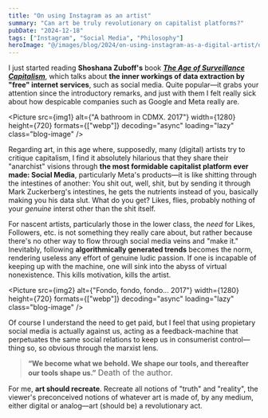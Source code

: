 ```yaml
---
title: "On using Instagram as an artist"
summary: "Can art be truly revolutionary on capitalist platforms?"
pubDate: "2024-12-18"
tags: ["Instagram", "Social Media", "Philosophy"]
heroImage: "@/images/blog/2024/on-using-instagram-as-a-digital-artist/on-using-instagram-as-an-artist-img-1.jpg"
---
```




I just started reading **Shoshana Zuboff's** book [**_The Age of Surveillance Capitalism_**](https://animanoir.notion.site/The-Age-of-Surveillance-Capitalism-16030b8705b38039a1b2f12de720fde7?pvs=74), which talks about **the inner workings of data extraction by "free" internet services**, such as social media. Quite popular—it grabs your attention since the introductory remarks, and just with them I felt really sick about how despicable companies such as Google and Meta really are.

<Picture
  src={img1}
  alt={"A bathroom in CDMX. 2017"}
  width={1280}
  height={720}
  formats={["webp"]}
  decoding="async"
  loading="lazy"
  class="blog-image"
/>

Regarding art, in this age where, supposedly, many (digital) artists try to critique capitalism, I find it absolutely hilarious that they share their "anarchist" visions through **the most formidable capitalist platform ever made: Social Media**, particularly Meta's products—it is like shitting through the intestines of another: You shit out, well, shit, but by sending it through Mark Zuckerberg's intestines, he gets the nutrients instead of you, basically making you his data slut. What do you get? Likes, flies, probably nothing of your _genuine_ interst other than the shit itself.



For nascent artists, particularly those in the lower class, the _need_ for Likes, Followers, etc. is not something they really care about, but rather because there's no other way to flow through social media veins and "make it." Inevitably, following **algorithmically generated trends** becomes the norm, rendering useless any effort of genuine ludic passion. If one is incapable of keeping up with the machine, one will sink into the abyss of virtual nonexistence. This kills motivation, kills the artist.

<Picture
  src={img2}
  alt={"Fondo, fondo, fondo... 2017"}
  width={1280}
  height={720}
  formats={["webp"]}
  decoding="async"
  loading="lazy"
  class="blog-image"
/>

Of course I understand the need to get paid, but I feel that using propietary social media is actually against us, acting as a feedback-machine that perpetuates the same social relations to keep us in consumerist control—thing so, so obvious through the marxist lens.

> **“We become what we behold. We shape our tools, and thereafter our tools shape us.”** <span style="font-size: 1rem">Death of the author.</span>

For me, **art should recreate**. Recreate all notions of "truth" and "reality", the viewer's preconceived notions of whatever art is made of, by any medium, either digital or analog—art (should be) a revolutionary act.